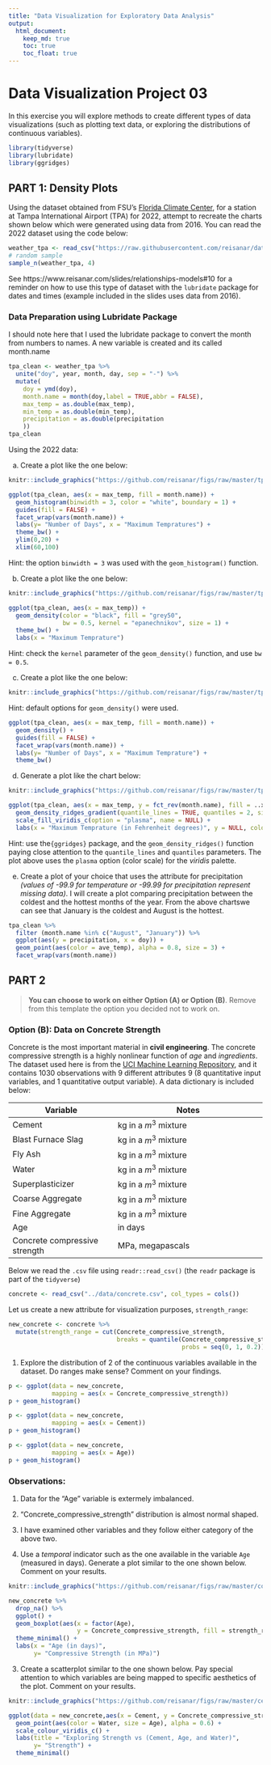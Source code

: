 ```yaml
---
title: "Data Visualization for Exploratory Data Analysis"
output: 
  html_document:
    keep_md: true
    toc: true
    toc_float: true
---
```


# Data Visualization Project 03


In this exercise you will explore methods to create different types of data visualizations (such as plotting text data, or exploring the distributions of continuous variables).
```r
library(tidyverse)
library(lubridate)
library(ggridges)
```


## PART 1: Density Plots

Using the dataset obtained from FSU's [Florida Climate Center](https://climatecenter.fsu.edu/climate-data-access-tools/downloadable-data), for a station at Tampa International Airport (TPA) for 2022, attempt to recreate the charts shown below which were generated using data from 2016. You can read the 2022 dataset using the code below: 





```r

weather_tpa <- read_csv("https://raw.githubusercontent.com/reisanar/datasets/master/tpa_weather_2022.csv")
# random sample 
sample_n(weather_tpa, 4)
```

See https://www.reisanar.com/slides/relationships-models#10 for a reminder on how to use this type of dataset with the `lubridate` package for dates and times (example included in the slides uses data from 2016).

### Data Preparation using Lubridate Package

I should note here that I used the lubridate package to convert the month from numbers to names.
A new variable is created and its called month.name
```r
tpa_clean <- weather_tpa %>%
  unite("doy", year, month, day, sep = "-") %>%
  mutate(
    doy = ymd(doy),
    month.name = month(doy,label = TRUE,abbr = FALSE),
    max_temp = as.double(max_temp),
    min_temp = as.double(min_temp),
    precipitation = as.double(precipitation
    ))
tpa_clean
```


Using the 2022 data: 

(a) Create a plot like the one below:

```r
knitr::include_graphics("https://github.com/reisanar/figs/raw/master/tpa_max_temps_facet.png")
```

```r
ggplot(tpa_clean, aes(x = max_temp, fill = month.name)) +
  geom_histogram(binwidth = 3, color = "white", boundary = 1) +
  guides(fill = FALSE) +
  facet_wrap(vars(month.name)) +
  labs(y= "Number of Days", x = "Maximum Tempratures") +
  theme_bw() +
  ylim(0,20) + 
  xlim(60,100)
```


Hint: the option `binwidth = 3` was used with the `geom_histogram()` function.

(b) Create a plot like the one below:

```r
knitr::include_graphics("https://github.com/reisanar/figs/raw/master/tpa_max_temps_density.png")
```
```r
ggplot(tpa_clean, aes(x = max_temp)) +
  geom_density(color = "black", fill = "grey50",
               bw = 0.5, kernel = "epanechnikov", size = 1) +
  theme_bw() +
  labs(x = "Maximum Temprature")
```

Hint: check the `kernel` parameter of the `geom_density()` function, and use `bw = 0.5`.

(c) Create a plot like the one below:

```r
knitr::include_graphics("https://github.com/reisanar/figs/raw/master/tpa_max_temps_density_facet.png")
```

Hint: default options for `geom_density()` were used. 

```r
ggplot(tpa_clean, aes(x = max_temp, fill = month.name)) +
  geom_density() +
  guides(fill = FALSE) +
  facet_wrap(vars(month.name)) +
  labs(y= "Number of Days", x = "Maximum Temprature") +
  theme_bw()
```

(d) Generate a plot like the chart below:


```r
knitr::include_graphics("https://github.com/reisanar/figs/raw/master/tpa_max_temps_ridges_plasma.png")
```
```r
ggplot(tpa_clean, aes(x = max_temp, y = fct_rev(month.name), fill = ..x..)) +
  geom_density_ridges_gradient(quantile_lines = TRUE, quantiles = 2, size = 1) +
  scale_fill_viridis_c(option = "plasma", name = NULL) +
  labs(x = "Maximum Temprature (in Fehrenheit degrees)", y = NULL, color = "Temp")
```



Hint: use the`{ggridges}` package, and the `geom_density_ridges()` function paying close attention to the `quantile_lines` and `quantiles` parameters. The plot above uses the `plasma` option (color scale) for the _viridis_ palette.


(e) Create a plot of your choice that uses the attribute for precipitation _(values of -99.9 for temperature or -99.99 for precipitation represent missing data)_.
I will create a plot comparing precipitation between the coldest and the hottest months of the year. From the 
above chartswe can see that January is the coldest and August is the hottest.

```r
tpa_clean %>% 
  filter (month.name %in% c("August", "January")) %>%
  ggplot(aes(y = precipitation, x = doy)) +
  geom_point(aes(color = ave_temp), alpha = 0.8, size = 3) +
  facet_wrap(vars(month.name))
```



## PART 2 

> **You can choose to work on either Option (A) or Option (B)**. Remove from this template the option you decided not to work on. 

### Option (B): Data on Concrete Strength 

Concrete is the most important material in **civil engineering**. The concrete compressive strength is a highly nonlinear function of _age_ and _ingredients_. The dataset used here is from the [UCI Machine Learning Repository](https://archive.ics.uci.edu/ml/index.php), and it contains 1030 observations with 9 different attributes 9 (8 quantitative input variables, and 1 quantitative output variable). A data dictionary is included below: 


Variable                      |    Notes                
------------------------------|-------------------------------------------
Cement                        | kg in a $m^3$ mixture             
Blast Furnace Slag            | kg in a $m^3$ mixture  
Fly Ash                       | kg in a $m^3$ mixture             
Water                         | kg in a $m^3$ mixture              
Superplasticizer              | kg in a $m^3$ mixture
Coarse Aggregate              | kg in a $m^3$ mixture
Fine Aggregate                | kg in a $m^3$ mixture      
Age                           | in days                                             
Concrete compressive strength | MPa, megapascals


Below we read the `.csv` file using `readr::read_csv()` (the `readr` package is part of the `tidyverse`)

```r
concrete <- read_csv("../data/concrete.csv", col_types = cols())
```


Let us create a new attribute for visualization purposes, `strength_range`: 

```r
new_concrete <- concrete %>%
  mutate(strength_range = cut(Concrete_compressive_strength, 
                              breaks = quantile(Concrete_compressive_strength, 
                                                probs = seq(0, 1, 0.2))) )
```



1. Explore the distribution of 2 of the continuous variables available in the dataset. Do ranges make sense? Comment on your findings.

```r
p <- ggplot(data = new_concrete,
            mapping = aes(x = Concrete_compressive_strength))
p + geom_histogram()
```


```r
p <- ggplot(data = new_concrete,
            mapping = aes(x = Cement))
p + geom_histogram()
```


```r
p <- ggplot(data = new_concrete,
            mapping = aes(x = Age))
p + geom_histogram()
```

### Observations:
1. Data for the "Age" variable is extermely imbalanced.
2. "Concrete_compressive_strength" distribution is almost normal shaped.
3. I have examined other variables and they follow either category of the above  two.

2. Use a _temporal_ indicator such as the one available in the variable `Age` (measured in days). Generate a plot similar to the one shown below. Comment on your results.

```r
knitr::include_graphics("https://github.com/reisanar/figs/raw/master/concrete_strength.png")
```

```r
new_concrete %>%
  drop_na() %>%
  ggplot() +
  geom_boxplot(aes(x = factor(Age),
                   y = Concrete_compressive_strength, fill = strength_range,)) +
  theme_minimal() + 
  labs(x = "Age (in days)",
       y= "Compressive Strength (in MPa)")
```



3. Create a scatterplot similar to the one shown below. Pay special attention to which variables are being mapped to specific aesthetics of the plot. Comment on your results. 

```r
knitr::include_graphics("https://github.com/reisanar/figs/raw/master/cement_plot.png")
```


```r
ggplot(data = new_concrete,aes(x = Cement, y = Concrete_compressive_strength)) +
  geom_point(aes(color = Water, size = Age), alpha = 0.6) + 
  scale_colour_viridis_c() +
  labs(title = "Exploring Strength vs (Cement, Age, and Water)",
       y= "Strength") +
  theme_minimal()
```




